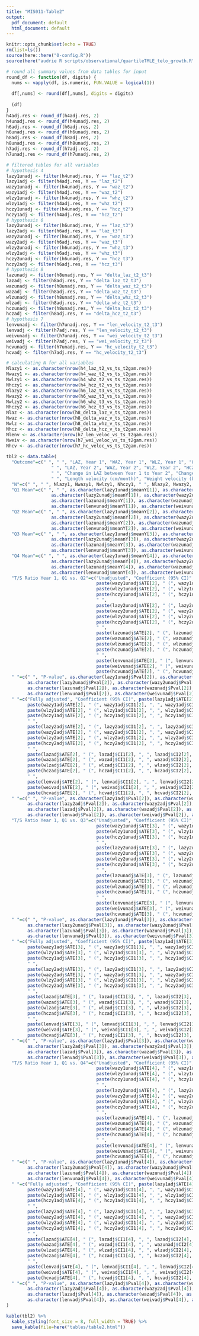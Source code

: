 ```yaml
---
title: "MIS011-Table2"
output:
  pdf_document: default
  html_document: default
---
```


```r
knitr::opts_chunk$set(echo = TRUE)
rm(list=ls())
source(here::here("0-config.R"))
source(here("audrie R scripts/observational/quartileTMLE_telo_growth.R"))
```

```r
# round all summary values from data tables for input
round_df <- function(df, digits) {
  nums <- vapply(df, is.numeric, FUN.VALUE = logical(1))
  
  df[,nums] <- round(df[,nums], digits = digits)
  
  (df)
}
h4adj.res <- round_df(h4adj.res, 2)
h4unadj.res <- round_df(h4unadj.res, 2)
h6adj.res <- round_df(h6adj.res, 2)
h6unadj.res <- round_df(h6unadj.res, 2)
h8adj.res <- round_df(h8adj.res, 2)
h8unadj.res <- round_df(h8unadj.res, 2)
h7adj.res <- round_df(h7adj.res, 2)
h7unadj.res <- round_df(h7unadj.res, 2)

# filtered tables for all variables
# hypothesis 4
lazy1unadj <- filter(h4unadj.res, Y == "laz_t2")
lazy1adj <- filter(h4adj.res, Y == "laz_t2")
wazy1unadj <- filter(h4unadj.res, Y == "waz_t2")
wazy1adj <- filter(h4adj.res, Y == "waz_t2")
wlzy1unadj <- filter(h4unadj.res, Y == "whz_t2")
wlzy1adj <- filter(h4adj.res, Y == "whz_t2")
hczy1unadj <- filter(h4unadj.res, Y == "hcz_t2")
hczy1adj <- filter(h4adj.res, Y == "hcz_t2")
# hypothesis 6
lazy2unadj <- filter(h6unadj.res, Y == "laz_t3")
lazy2adj <- filter(h6adj.res, Y == "laz_t3")
wazy2unadj <- filter(h6unadj.res, Y == "waz_t3")
wazy2adj <- filter(h6adj.res, Y == "waz_t3")
wlzy2unadj <- filter(h6unadj.res, Y == "whz_t3")
wlzy2adj <- filter(h6adj.res, Y == "whz_t3")
hczy2unadj <- filter(h6unadj.res, Y == "hcz_t3")
hczy2adj <- filter(h6adj.res, Y == "hcz_t3")
# hypothesis 8
lazunadj <- filter(h8unadj.res, Y == "delta_laz_t2_t3")
lazadj <- filter(h8adj.res, Y == "delta_laz_t2_t3")
wazunadj <- filter(h8unadj.res, Y == "delta_waz_t2_t3")
wazadj <- filter(h8adj.res, Y == "delta_waz_t2_t3")
wlzunadj <- filter(h8unadj.res, Y == "delta_whz_t2_t3")
wlzadj <- filter(h8adj.res, Y == "delta_whz_t2_t3")
hczunadj <- filter(h8unadj.res, Y == "delta_hcz_t2_t3")
hczadj <- filter(h8adj.res, Y == "delta_hcz_t2_t3")
# hypothesis 7
lenvunadj <- filter(h7unadj.res, Y == "len_velocity_t2_t3")
lenvadj <- filter(h7adj.res, Y == "len_velocity_t2_t3")
weivunadj <- filter(h7unadj.res, Y == "wei_velocity_t2_t3")
weivadj <- filter(h7adj.res, Y == "wei_velocity_t2_t3")
hcvunadj <- filter(h7unadj.res, Y == "hc_velocity_t2_t3")
hcvadj <- filter(h7adj.res, Y == "hc_velocity_t2_t3")

# calculating N for all variables
Nlazy1 <- as.character(nrow(h4_laz_t2_vs_ts_t2gam.res))
Nwazy1 <- as.character(nrow(h4_waz_t2_vs_ts_t2gam.res))
Nwlzy1 <- as.character(nrow(h4_whz_t2_vs_ts_t2gam.res))
Nhczy1 <- as.character(nrow(h4_hcz_t2_vs_ts_t2gam.res))
Nlazy2 <- as.character(nrow(h6_laz_t3_vs_ts_t2gam.res))
Nwazy2 <- as.character(nrow(h6_waz_t3_vs_ts_t2gam.res))
Nwlzy2 <- as.character(nrow(h6_whz_t3_vs_ts_t2gam.res))
Nhczy2 <- as.character(nrow(h6_hcz_t3_vs_ts_t2gam.res))
Nlaz <- as.character(nrow(h8_delta_laz_v_ts_t2gam.res))
Nwaz <- as.character(nrow(h8_delta_waz_v_ts_t2gam.res))
Nwlz <- as.character(nrow(h8_delta_whz_v_ts_t2gam.res))
Nhcz <- as.character(nrow(h8_delta_hcz_v_ts_t2gam.res))
Nlenv <- as.character(nrow(h7_len_veloc_vs_ts_t2gam.res))
Nweiv <- as.character(nrow(h7_wei_veloc_vs_ts_t2gam.res))
Nhcv <- as.character(nrow(h7_hc_veloc_vs_ts_t2gam.res))
               
tbl2 <- data.table(
  "Outcome"=c(" ", " ", "LAZ, Year 1", "WAZ, Year 1", "WLZ, Year 1", "HCZ, Year 1",
                 " ", "LAZ, Year 2", "WAZ, Year 2", "WLZ, Year 2", "HCZ, Year 2", 
                 " ", "Change in LAZ between Year 1 to Year 2", "Change in WAZ between Year 1 to Year 2", "Change in WLZ between Year 1 to Year 2", "Change in HCZ between Year 1 to Year 2", 
                 " ", "Length velocity (cm/month)", "Weight velocity (kg/month)", "Head circumference velocity (cm/month)"),
  "N"=c(" ", " ", Nlazy1, Nwazy1, Nwlzy1, Nhczy1, " ", Nlazy2, Nwazy2, Nwlzy2, Nhczy2, " ", Nlaz, Nwaz, Nwlz, Nhcz, " ", Nlenv, Nweiv, Nhcv), 
  "Q1 Mean"=c(" ", " ", as.character(lazy1unadj$meanY[1]), as.character(wazy1unadj$meanY[1]), as.character(wlzy1unadj$meanY[1]), as.character(hczy1unadj$meanY[1]), " ",
                 as.character(lazy2unadj$meanY[1]), as.character(wazy2unadj$meanY[1]), as.character(wlzy2unadj$meanY[1]), as.character(hczy2unadj$meanY[1]), " ",
                 as.character(lazunadj$meanY[1]), as.character(wazunadj$meanY[1]), as.character(wlzunadj$meanY[1]), as.character(hczunadj$meanY[1]), " ",
                 as.character(lenvunadj$meanY[1]), as.character(weivunadj$meanY[1]), as.character(hcvunadj$meanY[1])), 
  "Q2 Mean"=c(" ", " ", as.character(lazy1unadj$meanY[2]), as.character(wazy1unadj$meanY[2]), as.character(wlzy1unadj$meanY[2]), as.character(hczy1unadj$meanY[2]), " ",
                 as.character(lazy2unadj$meanY[2]), as.character(wazy2unadj$meanY[2]), as.character(wlzy2unadj$meanY[2]), as.character(hczy2unadj$meanY[2]), " ",
                 as.character(lazunadj$meanY[2]), as.character(wazunadj$meanY[2]), as.character(wlzunadj$meanY[2]), as.character(hczunadj$meanY[2]), " ",
                 as.character(lenvunadj$meanY[2]), as.character(weivunadj$meanY[2]), as.character(hcvunadj$meanY[2])), 
  "Q3 Mean"=c(" ", " ", as.character(lazy1unadj$meanY[3]), as.character(wazy1unadj$meanY[3]), as.character(wlzy1unadj$meanY[3]), as.character(hczy1unadj$meanY[3]), " ",
                 as.character(lazy2unadj$meanY[3]), as.character(wazy2unadj$meanY[3]), as.character(wlzy2unadj$meanY[3]), as.character(hczy2unadj$meanY[3]), " ",
                 as.character(lazunadj$meanY[3]), as.character(wazunadj$meanY[3]), as.character(wlzunadj$meanY[3]), as.character(hczunadj$meanY[3]), " ",
                 as.character(lenvunadj$meanY[3]), as.character(weivunadj$meanY[3]), as.character(hcvunadj$meanY[3])), 
  "Q4 Mean"=c(" ", " ", as.character(lazy1unadj$meanY[4]), as.character(wazy1unadj$meanY[4]), as.character(wlzy1unadj$meanY[4]), as.character(hczy1unadj$meanY[4]), " ",
                 as.character(lazy2unadj$meanY[4]), as.character(wazy2unadj$meanY[4]), as.character(wlzy2unadj$meanY[4]), as.character(hczy2unadj$meanY[4]), " ",
                 as.character(lazunadj$meanY[4]), as.character(wazunadj$meanY[4]), as.character(wlzunadj$meanY[4]), as.character(hczunadj$meanY[4]), " ",
                 as.character(lenvunadj$meanY[4]), as.character(weivunadj$meanY[4]), as.character(hcvunadj$meanY[4])), 
  "T/S Ratio Year 1, Q1 vs. Q2"=c("Unadjusted", "Coefficient (95% CI)", paste(lazy1unadj$ATE[2], " (", lazy1unadj$CI1[2], ", ", lazy1unadj$CI2[2], ")", sep=""),
                                  paste(wazy1unadj$ATE[2], " (", wazy1unadj$CI1[2], ", ", wazy1unadj$CI2[2], ")", sep=""),
                                  paste(wlzy1unadj$ATE[2], " (", wlzy1unadj$CI1[2], ", ", wlzy1unadj$CI2[2], ")", sep=""),
                                  paste(hczy1unadj$ATE[2], " (", hczy1unadj$CI1[2], ", ", hczy1unadj$CI2[2], ")", sep=""),
                                  " ",
                                  paste(lazy2unadj$ATE[2], " (", lazy2unadj$CI1[2], ", ", lazy2unadj$CI2[2], ")", sep=""),
                                  paste(wazy2unadj$ATE[2], " (", wazy2unadj$CI1[2], ", ", wazy2unadj$CI2[2], ")", sep=""),
                                  paste(wlzy2unadj$ATE[2], " (", wlzy2unadj$CI1[2], ", ", wlzy2unadj$CI2[2], ")", sep=""),
                                  paste(hczy2unadj$ATE[2], " (", hczy2unadj$CI1[2], ", ", hczy2unadj$CI2[2], ")", sep=""),
                                  " ",
                                  paste(lazunadj$ATE[2], " (", lazunadj$CI1[2], ", ", lazunadj$CI2[2], ")", sep=""),
                                  paste(wazunadj$ATE[2], " (", wazunadj$CI1[2], ", ", wazunadj$CI2[2], ")", sep=""),
                                  paste(wlzunadj$ATE[2], " (", wlzunadj$CI1[2], ", ", wlzunadj$CI2[2], ")", sep=""),
                                  paste(hczunadj$ATE[2], " (", hczunadj$CI1[2], ", ", hczunadj$CI2[2], ")", sep=""),
                                  " ",
                                  paste(lenvunadj$ATE[2], " (", lenvunadj$CI1[2], ", ", lenvunadj$CI2[2], ")", sep=""),
                                  paste(weivunadj$ATE[2], " (", weivunadj$CI1[2], ", ", weivunadj$CI2[2], ")", sep=""),
                                  paste(hcvunadj$ATE[2], " (", hcvunadj$CI1[2], ", ", hcvunadj$CI2[2], ")", sep="")), 
  " "=c(" ", "P-value", as.character(lazy1unadj$Pval[2]), as.character(wazy1unadj$Pval[2]), as.character(wlzy1unadj$Pval[2]), as.character(hczy1unadj$Pval[2]), " ",
        as.character(lazy2unadj$Pval[2]), as.character(wazy2unadj$Pval[2]), as.character(wlzy2unadj$Pval[2]), as.character(hczy2unadj$Pval[2]), " ",
        as.character(lazunadj$Pval[2]), as.character(wazunadj$Pval[2]), as.character(wlzunadj$Pval[2]), as.character(hczunadj$Pval[2]), " ",
        as.character(lenvunadj$Pval[2]), as.character(weivunadj$Pval[2]), as.character(hcvunadj$Pval[2])), 
  " "=c("Fully adjusted", "Coefficient (95% CI)", paste(lazy1adj$ATE[2], " (", lazy1adj$CI1[2], ", ", lazy1adj$CI2[2], ")", sep=""),
        paste(wazy1adj$ATE[2], " (", wazy1adj$CI1[2], ", ", wazy1adj$CI2[2], ")", sep=""),
        paste(wlzy1adj$ATE[2], " (", wlzy1adj$CI1[2], ", ", wlzy1adj$CI2[2], ")", sep=""),
        paste(hczy1adj$ATE[2], " (", hczy1adj$CI1[2], ", ", hczy1adj$CI2[2], ")", sep=""),
        " ",
        paste(lazy2adj$ATE[2], " (", lazy2adj$CI1[2], ", ", lazy2adj$CI2[2], ")", sep=""),
        paste(wazy2adj$ATE[2], " (", wazy2adj$CI1[2], ", ", wazy2adj$CI2[2], ")", sep=""),
        paste(wlzy2adj$ATE[2], " (", wlzy2adj$CI1[2], ", ", wlzy2adj$CI2[2], ")", sep=""),
        paste(hczy2adj$ATE[2], " (", hczy2adj$CI1[2], ", ", hczy2adj$CI2[2], ")", sep=""),
        " ",
        paste(lazadj$ATE[2], " (", lazadj$CI1[2], ", ", lazadj$CI2[2], ")", sep=""),
        paste(wazadj$ATE[2], " (", wazadj$CI1[2], ", ", wazadj$CI2[2], ")", sep=""),
        paste(wlzadj$ATE[2], " (", wlzadj$CI1[2], ", ", wlzadj$CI2[2], ")", sep=""),
        paste(hczadj$ATE[2], " (", hczadj$CI1[2], ", ", hczadj$CI2[2], ")", sep=""),
        " ",
        paste(lenvadj$ATE[2], " (", lenvadj$CI1[2], ", ", lenvadj$CI2[2], ")", sep=""),
        paste(weivadj$ATE[2], " (", weivadj$CI1[2], ", ", weivadj$CI2[2], ")", sep=""),
        paste(hcvadj$ATE[2], " (", hcvadj$CI1[2], ", ", hcvadj$CI2[2], ")", sep="")), 
  " "=c(" ", "P-value", as.character(lazy1adj$Pval[2]), as.character(wazy1adj$Pval[2]), as.character(wlzy1adj$Pval[2]), as.character(hczy1adj$Pval[2]), " ",
        as.character(lazy2adj$Pval[2]), as.character(wazy2adj$Pval[2]), as.character(wlzy1adj$Pval[2]), as.character(hczy2adj$Pval[2]), " ",
        as.character(lazadj$Pval[2]), as.character(wazadj$Pval[2]), as.character(wlzadj$Pval[2]), as.character(hczadj$Pval[2]), " ",
        as.character(lenvadj$Pval[2]), as.character(weivadj$Pval[2]), as.character(hcvadj$Pval[2])), 
  "T/S Ratio Year 1, Q1 vs. Q3"=c("Unadjusted", "Coefficient (95% CI)", paste(lazy1unadj$ATE[3], " (", lazy1unadj$CI1[3], ", ", lazy1unadj$CI2[3], ")", sep=""),
                                  paste(wazy1unadj$ATE[3], " (", wazy1unadj$CI1[3], ", ", wazy1unadj$CI2[3], ")", sep=""),
                                  paste(wlzy1unadj$ATE[3], " (", wlzy1unadj$CI1[3], ", ", wlzy1unadj$CI2[3], ")", sep=""),
                                  paste(hczy1unadj$ATE[3], " (", hczy1unadj$CI1[3], ", ", hczy1unadj$CI2[3], ")", sep=""),
                                  " ",
                                  paste(lazy2unadj$ATE[3], " (", lazy2unadj$CI1[3], ", ", lazy2unadj$CI2[3], ")", sep=""),
                                  paste(wazy2unadj$ATE[3], " (", wazy2unadj$CI1[3], ", ", wazy2unadj$CI2[3], ")", sep=""),
                                  paste(wlzy2unadj$ATE[3], " (", wlzy2unadj$CI1[3], ", ", wlzy2unadj$CI2[3], ")", sep=""),
                                  paste(hczy2unadj$ATE[3], " (", hczy2unadj$CI1[3], ", ", hczy2unadj$CI2[3], ")", sep=""),
                                  " ",
                                  paste(lazunadj$ATE[3], " (", lazunadj$CI1[3], ", ", lazunadj$CI2[3], ")", sep=""),
                                  paste(wazunadj$ATE[3], " (", wazunadj$CI1[3], ", ", wazunadj$CI2[3], ")", sep=""),
                                  paste(wlzunadj$ATE[3], " (", wlzunadj$CI1[3], ", ", wlzunadj$CI2[3], ")", sep=""),
                                  paste(hczunadj$ATE[3], " (", hczunadj$CI1[3], ", ", hczunadj$CI2[3], ")", sep=""),
                                  " ",
                                  paste(lenvunadj$ATE[3], " (", lenvunadj$CI1[3], ", ", lenvunadj$CI2[3], ")", sep=""),
                                  paste(weivunadj$ATE[3], " (", weivunadj$CI1[3], ", ", weivunadj$CI2[3], ")", sep=""),
                                  paste(hcvunadj$ATE[3], " (", hcvunadj$CI1[3], ", ", hcvunadj$CI2[3], ")", sep="")), 
  " "=c(" ", "P-value", as.character(lazy1unadj$Pval[3]), as.character(wazy1unadj$Pval[3]), as.character(wlzy1unadj$Pval[3]), as.character(hczy1unadj$Pval[3]), " ",
        as.character(lazy2unadj$Pval[3]), as.character(wazy2unadj$Pval[3]), as.character(wlzy2unadj$Pval[3]), as.character(hczy2unadj$Pval[3]), " ",
        as.character(lazunadj$Pval[3]), as.character(wazunadj$Pval[3]), as.character(wlzunadj$Pval[3]), as.character(hczunadj$Pval[3]), " ",
        as.character(lenvunadj$Pval[3]), as.character(weivunadj$Pval[3]), as.character(hcvunadj$Pval[3])),
  " "=c("Fully adjusted", "Coefficient (95% CI)", paste(lazy1adj$ATE[3], " (", lazy1adj$CI1[3], ", ", lazy1adj$CI2[3], ")", sep=""),
        paste(wazy1adj$ATE[3], " (", wazy1adj$CI1[3], ", ", wazy1adj$CI2[3], ")", sep=""),
        paste(wlzy1adj$ATE[3], " (", wlzy1adj$CI1[3], ", ", wlzy1adj$CI2[3], ")", sep=""),
        paste(hczy1adj$ATE[3], " (", hczy1adj$CI1[3], ", ", hczy1adj$CI2[3], ")", sep=""),
        " ",
        paste(lazy2adj$ATE[3], " (", lazy2adj$CI1[3], ", ", lazy2adj$CI2[3], ")", sep=""),
        paste(wazy2adj$ATE[3], " (", wazy2adj$CI1[3], ", ", wazy2adj$CI2[3], ")", sep=""),
        paste(wlzy2adj$ATE[3], " (", wlzy2adj$CI1[3], ", ", wlzy2adj$CI2[3], ")", sep=""), 
        paste(hczy2adj$ATE[3], " (", hczy2adj$CI1[3], ", ", hczy2adj$CI2[3], ")", sep=""),
        " ",
        paste(lazadj$ATE[3], " (", lazadj$CI1[3], ", ", lazadj$CI2[3], ")", sep=""),
        paste(wazadj$ATE[3], " (", wazadj$CI1[3], ", ", wazadj$CI2[3], ")", sep=""),
        paste(wlzadj$ATE[3], " (", wlzadj$CI1[3], ", ", wlzadj$CI2[3], ")", sep=""),
        paste(hczadj$ATE[3], " (", hczadj$CI1[3], ", ", hczadj$CI2[3], ")", sep=""),
        " ",
        paste(lenvadj$ATE[3], " (", lenvadj$CI1[3], ", ", lenvadj$CI2[3], ")", sep=""),
        paste(weivadj$ATE[3], " (", weivadj$CI1[3], ", ", weivadj$CI2[3], ")", sep=""),
        paste(hcvadj$ATE[3], " (", hcvadj$CI1[3], ", ", hcvadj$CI2[3], ")", sep="")),
  " "=c(" ", "P-value", as.character(lazy1adj$Pval[3]), as.character(wazy1adj$Pval[3]), as.character(wlzy1adj$Pval[3]), as.character(hczy1adj$Pval[3]), " ",
        as.character(lazy2adj$Pval[3]), as.character(wazy2adj$Pval[3]), as.character(wlzy2adj$Pval[3]), as.character(hczy2adj$Pval[3]), " ",
        as.character(lazadj$Pval[3]), as.character(wazadj$Pval[3]), as.character(wlzadj$Pval[3]), as.character(hczadj$Pval[3]), " ",
        as.character(lenvadj$Pval[3]), as.character(weivadj$Pval[3]), as.character(hcvadj$Pval[3])),
  "T/S Ratio Year 1, Q1 vs. Q4"=c("Unadjusted", "Coefficient (95% CI)", paste(lazy1unadj$ATE[4], " (", lazy1unadj$CI1[4], ", ", lazy1unadj$CI2[4], ")", sep=""),
                                  paste(wazy1unadj$ATE[4], " (", wazy1unadj$CI1[4], ", ", wazy1unadj$CI2[4], ")", sep=""),
                                  paste(wlzy1unadj$ATE[4], " (", wlzy1unadj$CI1[4], ", ", wlzy1unadj$CI2[4], ")", sep=""),
                                  paste(hczy1unadj$ATE[4], " (", hczy1unadj$CI1[4], ", ", hczy1unadj$CI2[4], ")", sep=""),
                                  " ",
                                  paste(lazy2unadj$ATE[4], " (", lazy2unadj$CI1[4], ", ", lazy2unadj$CI2[4], ")", sep=""),
                                  paste(wazy2unadj$ATE[4], " (", wazy2unadj$CI1[4], ", ", wazy2unadj$CI2[4], ")", sep=""),
                                  paste(wlzy2unadj$ATE[4], " (", wlzy2unadj$CI1[4], ", ", wlzy2unadj$CI2[4], ")", sep=""),
                                  paste(hczy2unadj$ATE[4], " (", hczy2unadj$CI1[4], ", ", hczy2unadj$CI2[4], ")", sep=""),
                                  " ",
                                  paste(lazunadj$ATE[4], " (", lazunadj$CI1[4], ", ", lazunadj$CI2[4], ")", sep=""),
                                  paste(wazunadj$ATE[4], " (", wazunadj$CI1[4], ", ", wazunadj$CI2[4], ")", sep=""),
                                  paste(wlzunadj$ATE[4], " (", wlzunadj$CI1[4], ", ", wlzunadj$CI2[4], ")", sep=""),
                                  paste(hczunadj$ATE[4], " (", hczunadj$CI1[4], ", ", hczunadj$CI2[4], ")", sep=""),
                                  " ",
                                  paste(lenvunadj$ATE[4], " (", lenvunadj$CI1[4], ", ", lenvunadj$CI2[4], ")", sep=""),
                                  paste(weivunadj$ATE[4], " (", weivunadj$CI1[4], ", ", weivunadj$CI2[4], ")", sep=""),
                                  paste(hcvunadj$ATE[4], " (", hcvunadj$CI1[4], ", ", hcvunadj$CI2[4], ")", sep="")),
  " "=c(" ", "P-value", as.character(lazy1unadj$Pval[4]), as.character(wazy1unadj$Pval[4]), as.character(wlzy1unadj$Pval[4]), as.character(hczy1unadj$Pval[4]), " ",
        as.character(lazy2unadj$Pval[4]), as.character(wazy2unadj$Pval[4]), as.character(wlzy2unadj$Pval[4]), as.character(hczy2unadj$Pval[4]), " ",
        as.character(lazunadj$Pval[4]), as.character(wazunadj$Pval[4]), as.character(wlzunadj$Pval[4]), as.character(hczunadj$Pval[4]), " ",
        as.character(lenvunadj$Pval[4]), as.character(weivunadj$Pval[4]), as.character(hcvunadj$Pval[4])),
  " "=c("Fully adjusted", "Coefficient (95% CI)", paste(lazy1adj$ATE[4], " (", lazy1adj$CI1[4], ", ", lazy1adj$CI2[4], ")", sep=""),
        paste(wazy1adj$ATE[4], " (", wazy1adj$CI1[4], ", ", wazy1adj$CI2[4], ")", sep=""),
        paste(wlzy1adj$ATE[4], " (", wlzy1adj$CI1[4], ", ", wlzy1adj$CI2[4], ")", sep=""),
        paste(hczy1adj$ATE[4], " (", hczy1adj$CI1[4], ", ", hczy1adj$CI2[4], ")", sep=""),
        " ",
        paste(lazy2adj$ATE[4], " (", lazy2adj$CI1[4], ", ", lazy2adj$CI2[4], ")", sep=""),
        paste(wazy2adj$ATE[4], " (", wazy2adj$CI1[4], ", ", wazy2adj$CI2[4], ")", sep=""),
        paste(wlzy2adj$ATE[4], " (", wlzy2adj$CI1[4], ", ", wlzy2adj$CI2[4], ")", sep=""),
        paste(hczy2adj$ATE[4], " (", hczy2adj$CI1[4], ", ", hczy2adj$CI2[4], ")", sep=""),
        " ",
        paste(lazadj$ATE[4], " (", lazadj$CI1[4], ", ", lazadj$CI2[4], ")", sep=""),
        paste(wazadj$ATE[4], " (", wazadj$CI1[4], ", ", wazunadj$CI2[4], ")", sep=""),
        paste(wlzadj$ATE[4], " (", wlzadj$CI1[4], ", ", wlzadj$CI2[4], ")", sep=""),
        paste(hczadj$ATE[4], " (", hczadj$CI1[4], ", ", hczadj$CI2[4], ")", sep=""),
        " ",
        paste(lenvadj$ATE[4], " (", lenvadj$CI1[4], ", ", lenvadj$CI2[4], ")", sep=""),
        paste(weivadj$ATE[4], " (", weivadj$CI1[4], ", ", weivadj$CI2[4], ")", sep=""),
        paste(hcvadj$ATE[4], " (", hcvadj$CI1[4], ", ", hcvadj$CI2[4], ")", sep="")),
  " "=c(" ", "P-value", as.character(lazy1adj$Pval[4]), as.character(wazy1adj$Pval[4]), as.character(wlzy1adj$Pval[4]), as.character(hczy1adj$Pval[4]), " ",
        as.character(lazy2adj$Pval[4]), as.character(wazy2adj$Pval[4]), as.character(wlzy2adj$Pval[4]), as.character(hczy2adj$Pval[4]), " ",
        as.character(lazadj$Pval[4]), as.character(wazadj$Pval[4]), as.character(wlzadj$Pval[4]), as.character(hczadj$Pval[4]), " ",
        as.character(lenvadj$Pval[4]), as.character(weivadj$Pval[4]), as.character(hcvadj$Pval[4]))
)

```

```r
kable(tbl2) %>%
  kable_styling(font_size = 8, full_width = TRUE) %>%
  save_kable(file=here("tables/table2.html"))
```

